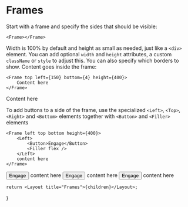 
# Frames

Start with a frame and specify the sides that should be visible:

```
<Frame></Frame>
```
<Frame></Frame>

Width is 100% by default and height as small as needed, just like a `<div>` element. You can add optional `width` and `height` attributes, a custom `className` or `style` to adjust this. You can also specify which borders to show. Content goes inside the frame:

```            
<Frame top left={150} bottom={4} height={400}>
    Content here
</Frame>
```
<Frame top left={150} bottom={4} height={400}>
    Content here
</Frame>

To add buttons to a side of the frame, use the specialized `<Left>`, `<Top>`, `<Right>` and `<Bottom>` elements together with `<Button>` and `<Filler>` elements
```
<Frame left top bottom height={400}>
    <Left>
        <Button>Engage</Button>
        <Filler flex />
    </Left>
    content here
</Frame>
```
<Frame left top bottom height={400}>
    <Left>
        <Button>Engage</Button>
        <Filler flex />
    </Left>
    content here
</Frame>
<Frame
    left={100}
    top={4}
    height={400}
    className="lcars-gray"
    ro={20}
    ri={16}
>
    <Left>
        <Button outline>Engage</Button>
        <Filler flex />
    </Left>
    <Frame left={2} top={2} ri={12} ro={12} flex>
        <Frame right={24} bottom={12} flex ri={48} ro={64}>
            content here
        </Frame>
    </Frame>
</Frame>
<Frame
    left={100}
    top={4}
    height={400}
    className="lcars-gray"
    ro={20}
    ri={16}
>
    <Left>
        <Button>Engage</Button>
        <Filler flex />
    </Left>
    <Frame left={2} top={2} ri={12} ro={12} flex>
        <Frame right={24} bottom={12} flex ri={48} ro={64}>
            content here
        </Frame>
    </Frame>
</Frame>

    return <Layout title="Frames">{children}</Layout>;
}
